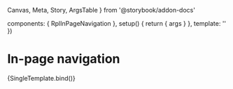   Canvas,
  Meta,
  Story,
  ArgsTable
} from '@storybook/addon-docs'

  components: { RplInPageNavigation },
  setup() {
    return { args }
  },
  template: '<RplInPageNavigation v-bind="args" />'
})

<Meta title='Components/Navigation/In-page navigation' component={RplInPageNavigation} />

# In-page navigation

<ArgsTable of={RplInPageNavigation} />

<Canvas>
  <Story
    name='In-page navigation'
    play={a11yStoryCheck}
    args={{
      title: 'On this page',
      links: [
        { text: 'This is the first anchor link', url: '#', type: 'h2' },
        { text: 'This is sub heading following first anchor link', url: '#', type: 'h3' },
        { text: 'Second link to extra content', url: '#', type: 'h2' },
        { text: 'Third link goes here', url: '#', type: 'h2' },
        { text: 'Link to additional content', url: '#', type: 'h2' },
        { text: 'Another link to extra content', url: '#', type: 'h2' },
        { text: 'This is another sub heading', url: '#', type: 'h3' },
        { text: 'And another sub heading', url: '#', type: 'h3' },
        { text: 'This is another link', url: '#', type: 'h2' }
      ]
    }}
  >
    {SingleTemplate.bind()}
  </Story>
</Canvas>
